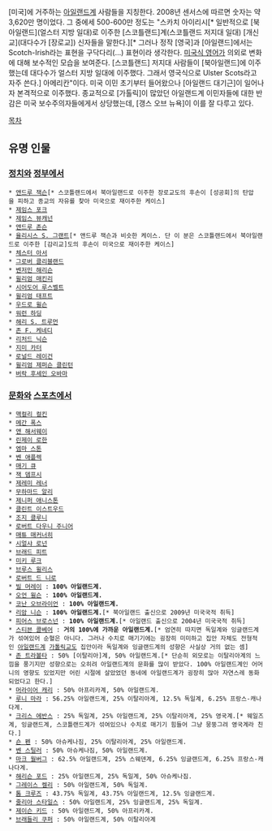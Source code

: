 [미국]에 거주하는 [[아일랜드]]계 사람들을 지칭한다. 2008년 센서스에 따르면 숫자는 약 3,620만 명이었다. 그 중에세 500-600만 정도는 "스카치 아이리시[* 일반적으로 [북아일랜드](얼스터 지방 일대)로 이주한 [스코틀랜드]계(스코틀랜드 저지대 일대) [개신교](대다수가 [장로교]) 신자들을 말한다.][* 그러나 정작 [영국]과 [아일랜드]에서는 Scotch-Irish라는 표현을 구닥다리(…) 표현이라 생각한다. [[미국식 영어]]가 의외로 변화에 대해 보수적인 모습을 보여준다. [스코틀랜드] 저지대 사람들이 [북아일랜드]에 이주했는데 대다수가 얼스터 지방 일대에 이주했다. 그래서 영국식으로 Ulster Scots라고 자주 쓴다.] 아메리칸"이다. 미국 이민 초기부터 들어왔으나 [아일랜드 대기근]이 일어나자 본격적으로 이주했다. 종교적으로 [가톨릭]이 많았던 아일랜드계 이민자들에 대한 반감은 미국 보수주의자들에게서 상당했는데, [갱스 오브 뉴욕]이 이를 잘 다루고 있다.

[[목차]]

== 유명 인물 ==
=== [[정치]]와 [[정부]]에서 ===
 * [[앤드루 잭슨]][* 스코틀랜드에서 북아일랜드로 이주한 장로교도의 후손이 [성공회]의 탄압을 피하고 종교의 자유를 찾아 미국으로 재이주한 케이스]
 * [[제임스 포크]]
 * [[제임스 뷰캐넌]]
 * [[앤드루 존슨]]
 * [[율리시스 S. 그랜트]][* 앤드루 잭슨과 비슷한 케이스. 단 이 분은 스코틀랜드에서 북아일랜드로 이주한 [감리교]도의 후손이 미국으로 재이주한 케이스]
 * [[체스터 아서]]
 * [[그로버 클리블랜드]]
 * [[벤저민 해리슨]]
 * [[윌리엄 매킨리]]
 * [[시어도어 루스벨트]]
 * [[윌리엄 태프트]]
 * [[우드로 윌슨]]
 * [[워런 하딩]]
 * [[해리 S. 트루먼]]
 * [[존 F. 케네디]]
 * [[리처드 닉슨]]
 * [[지미 카터]]
 * [[로널드 레이건]]
 * [[윌리엄 제퍼슨 클린턴]]
 * [[버락 후세인 오바마]]
=== [[문화]]와 [[스포츠]]에서 ===
 * [[맥컬리 컬킨]]
 * [[메간 폭스]]
 * [[앤 해서웨이]]
 * [[린제이 로한]]
 * [[엠마 스톤]]
 * [[벤 애플렉]]
 * [[매기 큐]]
 * [[잭 뎀프시]]
 * [[제레미 레너]]
 * [[무하마드 알리]]
 * [[제니퍼 애니스톤]]
 * [[클린트 이스트우드]]
 * [[조지 클루니]]
 * [[로버트 다우니 주니어]]
 * [[매튜 매커너히]]
 * [[시얼샤 로넌]]
 * [[브래드 피트]]
 * [[미키 루크]]
 * [[브루스 윌리스]]
 * [[로버트 드 니로]]
 * [[빌 머레이]] : '''100% 아일랜드계.'''
 * [[오언 윌슨]] : '''100% 아일랜드계.'''
 * [[코난 오브라이언]] : '''100% 아일랜드계.'''
 * [[리암 니슨]] : '''100% 아일랜드계.'''[* 북아일랜드 출신으로 2009년 미국국적 취득]
 * [[피어스 브로스넌]] : '''100% 아일랜드계.'''[* 아일랜드 출신으로 2004년 미국국적 취득]
 * [[스티븐 콜베어]] : '''거의 100%에 가까운 아일랜드계.'''[* 엄연히 따지면 독일계와 잉글랜드계가 섞여있어 순혈은 아니다. 그러나 수치로 매기기에는 굉장히 미미하고 집안 자체도 전형적인 [[아일랜드]]계 [[가톨릭]]교도 집안이라 독일계와 잉글랜드계의 성향은 사실상 거의 없는 셈]
 * [[존 트라볼타]] : 50% [이탈리아]계, 50% 아일랜드계.[* 단순히 외모로는 이탈리아계의 느낌을 풍기지만 성향으로는 오히려 아일랜드계의 문화를 많이 받았다. 100% 아일랜드계인 어머니의 영향도 있었지만 어린 시절에 살았었던 동네에 아일랜드계가 굉장히 많아 자연스레 동화되었다고 한다.]
 * [[머라이어 캐리]] : 50% 아프리카계, 50% 아일랜드계.
 * [[루니 마라]] : 56.25% 아일랜드계, 25% 이탈리아계, 12.5% 독일계, 6.25% 프랑스-캐나다계.
 * [[크리스 에반스]] : 25% 독일계, 25% 아일랜드계, 25% 이탈리아계, 25% 영국계.[* 웨일즈계, 잉글랜드계, 스코틀랜드계가 섞여있으나 수치로 매기기 힘들어 그냥 뭉뚱그려 영국계라 친다.]
 * [[숀 펜]] : 50% 아슈케나짐, 25% 이탈리아계, 25% 아일랜드계.
 * [[벤 스틸러]] : 50% 아슈케나짐, 50% 아일랜드계.
 * [[마크 월버그]] : 62.5% 아일랜드계, 25% 스웨덴계, 6.25% 잉글랜드계, 6.25% 프랑스-캐나다계.
 * [[해리슨 포드]] : 25% 아일랜드계, 25% 독일계, 50% 아슈케나짐.
 * [[그레이스 켈리]] : 50% 아일랜드계, 50% 독일계.
 * [[톰 크루즈]] : 43.75% 독일계, 43.75% 아일랜드계, 12.5% 잉글랜드계.
 * [[줄리아 스타일스]] : 50% 아일랜드계, 25% 잉글랜드계, 25% 독일계.
 * [[제이슨 키드]] : 50% 아일랜드계, 50% 아프리카계.
 * [[브래들리 쿠퍼]] : 50% 아일랜드계, 50% 이탈리아계

